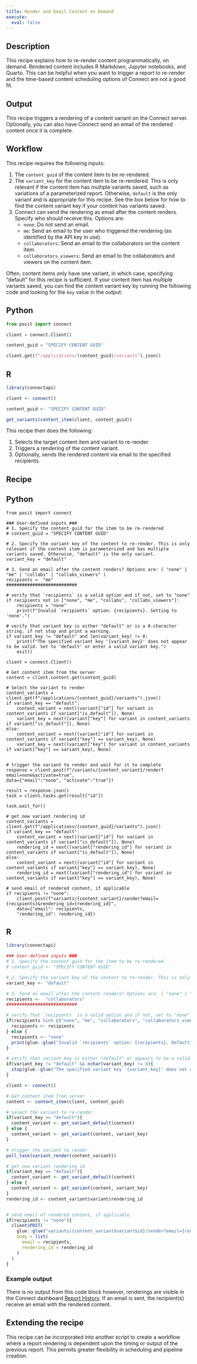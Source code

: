 ```yaml
---
title: Render and Email Content on Demand
execute: 
  eval: false
---
```


## Description 

This recipe explains how to re-render content programmatically, on demand. Rendered content includes R Markdown, Jupyter notebooks, and Quarto. This can be helpful when you want to trigger a report to re-render and the time-based content scheduling options of Connect are not a good fit. 

## Output

This recipe triggers a rendering of a content variant on the Connect server. Optionally, you can also have Connect send an email of the rendered content once it is complete.

## Workflow

This recipe requires the following inputs:

1. The `content_guid` of the content item to be re-rendered. 
2. The `variant_key` for the content item to be re-rendered. This is only relevant if the content item has multiple variants saved, such as variations of a parameterized report. Otherwise, `default` is the only variant and is appropriate for this recipe. See the box below for how to find the content variant key if your content has variants saved.
3. Connect can send the rendering as email after the content renders. Specify who should receive this. Options are: 
    - `none`: Do not send an email.
    - `me`: Send an email to the user who triggered the rendering (as identified by the API key in use).
    - `collaborators`: Send an email to the collaborators on the content item.
    - `collaborators_viewers`: Send an email to the collaborators and viewers on the content item.

::: {.callout-note title="How to determine the content variant key" collapse="true"}
Often, content items only have one variant, in which case, specifying "default" for this recipe is sufficient. If your content item has multiple variants saved, you can find the content variant key by running the following code and looking for the `key` value in the output:

:::{.panel-tabset group="language"}

## Python

```python
from posit import connect

client = connect.Client()

content_guid = "SPECIFY CONTENT GUID"

client.get(f"/applications/{content_guid}/variants").json()

```


## R

```r
library(connectapi)

client <- connect()

content_guid <- "SPECIFY CONTENT GUID"

get_variants(content_item(client, content_guid)) 

```

:::

:::

This recipe then does the following:

1. Selects the target content item and variant to re-render.
2. Triggers a rendering of the content variant.
3. Optionally, sends the rendered content via email to the specified recipients.

## Recipe

:::{.panel-tabset group="language"}

## Python

```.python
from posit import connect

### User-defined inputs ###
# 1. Specify the content guid for the item to be re-rendered
# content_guid = "SPECIFY CONTENT GUID"

# 2. Specify the variant key of the content to re-render. This is only relevant if the content item is parameterized and has multiple variants saved. Otherwise, "default" is the only variant.
variant_key = "default"

# 3. Send an email after the content renders? Options are: ( "none" | "me" | "collabs" | "collabs_viewers" )
recipients =  "me"
###########################

# verify that `recipients` is a valid option and if not, set to "none"
if recipients not in ["none", "me", "collabs", "collabs_viewers"]:
    recipients = "none"
    print(f"Invalid `recipients` option: {recipients}. Setting to 'none'.")

# verify that variant key is either "default" or is a 8-character string. if not stop and print a warning.
if variant_key != "default" and len(variant_key) != 8:
    print(f"The specified variant key '{variant_key}' does not appear to be valid. Set to 'default' or enter a valid variant key.")
    exit()

client = connect.Client() 

# Get content item from the server
content = client.content.get(content_guid)

# Select the variant to render
content_variants = client.get(f"/applications/{content_guid}/variants").json()
if variant_key == "default":
    content_variant = next((variant["id"] for variant in content_variants if variant["is_default"]), None)
    variant_key = next((variant["key"] for variant in content_variants if variant["is_default"]), None)
else:
    content_variant = next((variant["id"] for variant in content_variants if variant["key"] == variant_key), None)
    variant_key = next((variant["key"] for variant in content_variants if variant["key"] == variant_key), None)
    

# trigger the variant to render and wait for it to complete
response = client.post(f"/variants/{content_variant}/render?email=none&activate=true",
data={"email":"none", "activate":"true"})

result = response.json()
task = client.tasks.get(result["id"])

task.wait_for()

# get new variant rendering id
content_variants = client.get(f"/applications/{content_guid}/variants").json()
if variant_key == "default":
    content_variant = next((variant["id"] for variant in content_variants if variant["is_default"]), None)
    rendering_id = next((variant["rendering_id"] for variant in content_variants if variant["is_default"]), None)
else:
    content_variant = next((variant["id"] for variant in content_variants if variant["key"] == variant_key), None)
    rendering_id = next((variant["rendering_id"] for variant in content_variants if variant["key"] == variant_key), None)

# send email of rendered content, if applicable
if recipients != "none":
    client.post(f"variants/{content_variant}/sender?email={recipients}&rendering_id={rendering_id}", 
    data={"email": recipients,
    "rendering_id": rendering_id})

```

## R

```.r
library(connectapi)

### User-defined inputs ###
# 1. Specify the content guid for the item to be re-rendered
# content_guid <- "SPECIFY CONTENT GUID"

# 2. Specify the variant key of the content to re-render. This is only relevant if the content item is parameterized and has multiple variants saved. Otherwise, "default" is the only variant.
variant_key <- "default"

# 3. Send an email after the content renders? Options are: ( "none" | "me" | "collaborators" | "collaborators_viewers" )
recipients <-  "collaborators"
###########################

# verify that `recipients` is a valid option and if not, set to "none"
if(recipients %in% c("none", "me", "collaborators", "collaborators_viewers")){
  recipients <- recipients
} else {
  recipients <- "none"
  print(glue::glue("Invalid `recipients` option: {recipients}. Defaulting to 'none'."))
}

# verify that variant key is either "default" or appears to be a valid entry.
if(variant_key != "default" && nchar(variant_key) != 8){
  stop(glue::glue("The specified variant key '{variant_key}' does not appear to be valid. Set to 'default' or enter a valid variant key."))
}

client <- connect()

# Get content item from server
content <- content_item(client, content_guid)

# select the variant to re-render. 
if(variant_key == "default"){
  content_variant <- get_variant_default(content)
} else {
  content_variant <- get_variant(content, variant_key)
}

# trigger the variant to render
poll_task(variant_render(content_variant))

# get new variant rendering id
if(variant_key == "default"){
  content_variant <- get_variant_default(content)
} else {
  content_variant <- get_variant(content, variant_key)
}
rendering_id <- content_variant$variant$rendering_id


# send email of rendered content, if applicable
if(recipients != "none"){
  client$POST(
    glue::glue("variants/{content_variant$variant$id}/sender?email={recipients}&rendering_id={rendering_id}"),
    body = list(
      email = recipients,
      rendering_id = rendering_id
    )
  )
}


```

:::

### Example output

There is no output from this code block however, renderings are visible in the Connect dashboard [Report History](https://docs.posit.co/connect/user/report-history/). If an email is sent, the recipient(s) receive an email with the rendered content.


## Extending the recipe

This recipe can be incorporated into another script to create a workflow where a report rendering is dependent upon the timing or output of the previous report. This permits greater flexibility in scheduling and pipeline creation.
